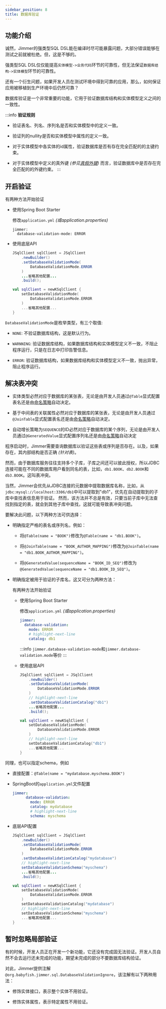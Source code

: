 ```yaml
---
sidebar_position: 8
title: 数据库验证
---
```



## 功能介绍

诚然，Jimmer的强类型SQL DSL能在编译时尽可能暴露问题，大部分错误能够在测试之前就被杜绝。但，这是不够的。

强类型SQL DSL仅仅能提高`实体模型->业务代码`环节的可靠性，但无法保证`数据库结构->实体模型`环节的可靠性。

还有一个衍生问题，如果开发人员在测试环境中得到可靠的应用，那么，如何保证应用被移植到生产环境中后仍然可靠？

数据库验证是一个非常重要的功能，它用于验证数据库结构和实体模型定义之间的一致性。

:::info
**验证规则**
-   验证表名、列名、序列名是否和实体模型中的定义一致。

-   验证列的nullity是否和实体模型中属性的定义一致。

-   对于实体模型中各实体的id属性，验证数据库是否有存在完全匹配的的主键约束。

-   对于实体模型中定义的真外键 *(参见[真假外键](../mapping/base/foreignkey))* 而言，验证数据库中是否存在完全匹配的的外键约束。
:::

## 开启验证

有两种方法开始验证

-   使用Spring Boot Starter

    修改`application.yml` *(或application.properties)*

    ```
    jimmer:
      database-validation-mode: ERROR
    ```

-   使用底层API

    <Tabs groupId="language">
    <TabItem value="java" label="Java">

    ```java
    JSqlClient sqlClient = JSqlClient
        .newBuilder()
        .setDatabaseValidationMode(
            DatabaseValidationMode.ERROR
        )
        ...省略其他配置...
        .build();
    ```

    </TabItem>
    <TabItem value="kotlin" label="Kotlin">

    ```kotlin
    val sqlClient = newKSqlClient {
        setDatabaseValidationMode(
            DatabaseValidationMode.ERROR
        )
        ...省略其他配置...
    }
    ```

    </TabItem>
    </Tabs>

`DatabaseValidationMode`是枚举类型，有三个取值:

-   `NONE`: 不验证数据库结构，这是默认行为。

-   `WARNNING`: 验证数据库结构，如果数据库结构和实体模型定义不一致，不阻止程序运行，只是在日志中打印告警信息。

-   `ERROR`: 验证数据库结构，如果数据库结构和实体模型定义不一致，抛出异常，阻止程序运行。

## 解决表冲突

-   实体类型必然对应于数据库的某张表，无论是由开发人员通过`@Table`显式配置表名还是由[命名策略](../mapping/base/naming-strategy)自动决定。

-   基于中间表的关联属性必然对应于数据库的某张表，无论是由开发人员通过`@JoinTable`显式配置表名还是由[命名策略](../mapping/base/naming-strategy)自动决定。

-   自动增长策略为`SEQUENCE`的ID必然对应于数据库的某个序列，无论是由开发人员通过`@GeneratedValue`显式配置序列名还是由[命名策略](../mapping/base/naming-strategy)自动决定

程序启动时，Jimmer需要查询数据库以验证这些表或序列是否存在。以及，如果存在，其内部结构是否正确 *(针对表)*。

然而，由于数据库服务往往支持多个子库，子库之间还可以彼此授权，所以JDBC连接可能在不同的数据库用户看到同名的表，比如，`db1.BOOK`、`db2.BOOK`和`db3.BOOK`。这叫表冲突。

当然，Jimmer会优先从JDBC连接的元数据中提取数据库名称，比如，从`jdbc:mysql://localhost:3306/db1`中可以提取到"db1"，优先在自动提取到的子库中查找表信息用于验证。
然而，该方法并不总是有效，只要当前子库中无法查找到指定的表，就会到其他子库中查找，这就可能导致表冲突问题。

要解决此问题，以下两种方法可供选择：

-   明确指定严格的表名或序列名，例如：

    -   将`@Table(name = "BOOK")`修改为`@Table(name = "db1.BOOK")`。

    -   将`@JoinTable(name = "BOOK_AUTHOR_MAPPING")`修改为`@JoinTable(name = "db1.BOOK_AUTHOR_MAPPING")`。

    -   将`@GeneratedValue(sequenceName = "BOOK_ID_SEQ")`修改为`@GeneratedValue(sequenceName = "db1.BOOK_ID_SEQ")`。

-   明确指定被用于验证的子库名，这又可分为两种方法：

    有两种方法开始验证

    -   使用Spring Boot Starter

        修改`application.yml` *(或application.properties)*

        ```yaml
        jimmer:
          database-validation: 
            mode: ERROR
            # highlight-next-line
            catalog: db1
        ```
        :::info
        `jimmer.database-validation-mode`和`jimmer.database-validation.mode`等价
        :::

    -   使用底层API
    
        <Tabs groupId="language">
        <TabItem value="java" label="Java">

        ```java
        JSqlClient sqlClient = JSqlClient
            .newBuilder()
            .setDatabaseValidationMode(
                DatabaseValidationMode.ERROR
            )
            // highlight-next-line
            .setDatabaseValidationCatalog("db1")
            ...省略其他配置...
            .build();
        ```

        </TabItem>
        <TabItem value="kotlin" label="Kotlin">

        ```kotlin
        val sqlClient = newKSqlClient {
            setDatabaseValidationMode(
                DatabaseValidationMode.ERROR
            )
            // highlight-next-line
            setDatabaseValidationCatalog("db1")
            ...省略其他配置...
        }
        ```

        </TabItem>
        </Tabs>

同理，也可以指定schema，例如

-   直接配置：`@Table(name = "mydatabase.myschema.BOOK")`

-   SpringBoot的`application.yml`文件配置
    
    ```yaml
    jimmer:
          database-validation: 
            mode: ERROR
            catalog: mydatabase
            # highlight-next-line
            schema: myschema
    ```
    
-   底层API配置

    <Tabs groupId="language">
    <TabItem value="java" label="Java">

    ```java
    JSqlClient sqlClient = JSqlClient
        .newBuilder()
        .setDatabaseValidationMode(
            DatabaseValidationMode.ERROR
        )
        .setDatabaseValidationCatalog("mydatabase")
        // highlight-next-line
        setDatabaseValidationSchema("myschema")
        ...省略其他配置...
        .build();
    ```

    </TabItem>
    <TabItem value="kotlin" label="Kotlin">

    ```kotlin
    val sqlClient = newKSqlClient {
        setDatabaseValidationMode(
            DatabaseValidationMode.ERROR
        )
        setDatabaseValidationCatalog("mydatabase")
        // highlight-next-line
        setDatabaseValidationSchema("myschema")
        ...省略其他配置...
    }
    ```

    </TabItem>
    </Tabs>

## 暂时忽略局部验证

有的时候，开发人员正在开发一个新功能，它还没有完成固无法验证。开发人员自然不会去运行还未完成的功能，期望未完成的部分不要数据库结构验证。

对此，Jimmer提供注解`@org.babyfish.jimmer.sql.DatabaseValidationIgnore`，该注解有以下两种用法：

-   修饰实体接口，表示整个实体不用验证。

-   修饰实体属性，表示特定属性不用验证。
